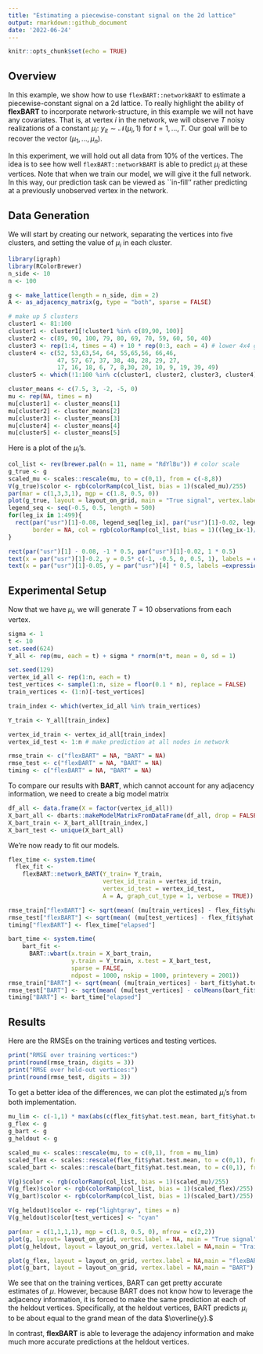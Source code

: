 ```yaml
---
title: "Estimating a piecewise-constant signal on the 2d lattice"
output: rmarkdown::github_document
date: '2022-06-24'
---
```


```r
knitr::opts_chunk$set(echo = TRUE)
```

## Overview
In this example, we show how to use `flexBART::networkBART` to estimate a piecewise-constant signal on a 2d lattice.
To really highlight the ability of **flexBART** to incorporate network-structure, in this example we will not have any covariates.
That is, at vertex $i$ in the network, we will observe $T$ noisy realizations of a constant $\mu_{i}$: $y_{it} \sim \mathcal{N}(\mu_{i}, 1)$ for $t = 1, \ldots, T.$ 
Our goal will be to recover the vector $(\mu_{1}, \ldots, \mu_{n}).$

In this experiment, we will hold out all data from 10% of the vertices.
The idea is to see how well `flexBART::networkBART` is able to predict $\mu_{i}$ at these vertices.
Note that when we train our model, we will give it the full network. In this way, our prediction task can be viewed as ``in-fill'' rather predicting at a previously unobserved vertex in the network.


## Data Generation

We will start by creating our network, separating the vertices into five clusters, and setting the value of $\mu_{i}$ in each cluster.
```r
library(igraph)
library(RColorBrewer)
n_side <- 10
n <- 100

g <- make_lattice(length = n_side, dim = 2)
A <- as_adjacency_matrix(g, type = "both", sparse = FALSE)

# make up 5 clusters
cluster1 <- 81:100
cluster1 <- cluster1[!cluster1 %in% c(89,90, 100)]
cluster2 <- c(89, 90, 100, 79, 80, 69, 70, 59, 60, 50, 40)
cluster3 <- rep(1:4, times = 4) + 10 * rep(0:3, each = 4) # lower 4x4 grid
cluster4 <- c(52, 53,63,54, 64, 55,65,56, 66,46, 
              47, 57, 67, 37, 38, 48, 28, 29, 27, 
              17, 16, 18, 6, 7, 8,30, 20, 10, 9, 19, 39, 49)
cluster5 <- which(!1:100 %in% c(cluster1, cluster2, cluster3, cluster4))

cluster_means <- c(7.5, 3, -2, -5, 0)
mu <- rep(NA, times = n)
mu[cluster1] <- cluster_means[1]
mu[cluster2] <- cluster_means[2]
mu[cluster3] <- cluster_means[3]
mu[cluster4] <- cluster_means[4]
mu[cluster5] <- cluster_means[5]
```

Here is a plot of the $\mu_{i}$'s.

```r
col_list <- rev(brewer.pal(n = 11, name = "RdYlBu")) # color scale
g_true <- g
scaled_mu <- scales::rescale(mu, to = c(0,1), from = c(-8,8))
V(g_true)$color <- rgb(colorRamp(col_list, bias = 1)(scaled_mu)/255)
par(mar = c(1,3,3,1), mgp = c(1.8, 0.5, 0))
plot(g_true, layout = layout_on_grid, main = "True signal", vertex.label = "")
legend_seq <- seq(-0.5, 0.5, length = 500)
for(leg_ix in 1:499){
  rect(par("usr")[1]-0.08, legend_seq[leg_ix], par("usr")[1]-0.02, legend_seq[leg_ix+1],
       border = NA, col = rgb(colorRamp(col_list, bias = 1)((leg_ix-1)/500)/255))
}

rect(par("usr")[1] - 0.08, -1 * 0.5, par("usr")[1]-0.02, 1 * 0.5)
text(x = par("usr")[1]-0.2, y = 0.5* c(-1, -0.5, 0, 0.5, 1), labels = c(-8, -4, 0, 4, 8), xpd = TRUE)
text(x = par("usr")[1]-0.05, y = par("usr")[4] * 0.5, labels =expression(mu))
```
## Experimental Setup
Now that we have $\mu_{i}$, we will generate $T = 10$ observations from each vertex.
```r
sigma <- 1
t <- 10
set.seed(624)
Y_all <- rep(mu, each = t) + sigma * rnorm(n*t, mean = 0, sd = 1)

set.seed(129)
vertex_id_all <- rep(1:n, each = t)
test_vertices <- sample(1:n, size = floor(0.1 * n), replace = FALSE)
train_vertices <- (1:n)[-test_vertices]

train_index <- which(vertex_id_all %in% train_vertices)

Y_train <- Y_all[train_index]

vertex_id_train <- vertex_id_all[train_index]
vertex_id_test <- 1:n # make prediction at all nodes in network

rmse_train <- c("flexBART" = NA, "BART" = NA)
rmse_test <- c("flexBART" = NA, "BART" = NA)
timing <- c("flexBART" = NA, "BART" = NA)
```

To compare our results with **BART**, which cannot account for any adjacency information, we need to create a big model matrix
```r
df_all <- data.frame(X = factor(vertex_id_all))
X_bart_all <- dbarts::makeModelMatrixFromDataFrame(df_all, drop = FALSE)
X_bart_train <- X_bart_all[train_index,]
X_bart_test <- unique(X_bart_all)
```


We're now ready to fit our models.
```r
flex_time <- system.time(
  flex_fit <- 
    flexBART::network_BART(Y_train= Y_train,
                           vertex_id_train = vertex_id_train,
                           vertex_id_test = vertex_id_test,
                           A = A, graph_cut_type = 1, verbose = TRUE))

rmse_train["flexBART"] <- sqrt(mean( (mu[train_vertices] - flex_fit$yhat.test.mean[train_vertices])^2 ))
rmse_test["flexBART"] <- sqrt(mean( (mu[test_vertices] - flex_fit$yhat.test.mean[test_vertices])^2 ))
timing["flexBART"] <- flex_time["elapsed"]
```
```r
bart_time <- system.time(
    bart_fit <- 
      BART::wbart(x.train = X_bart_train,
                  y.train = Y_train, x.test = X_bart_test, 
                  sparse = FALSE,
                  ndpost = 1000, nskip = 1000, printevery = 2001))
rmse_train["BART"] <- sqrt(mean( (mu[train_vertices] - bart_fit$yhat.test.mean[train_vertices])^2 ))
rmse_test["BART"] <- sqrt(mean( (mu[test_vertices] - colMeans(bart_fit$yhat.test)[test_vertices])^2 ))
timing["BART"] <- bart_time["elapsed"]
```

## Results

Here are the RMSEs on the training vertices and testing vertices.
```r
print("RMSE over training vertices:")
print(round(rmse_train, digits = 3))
print("RMSE over held-out vertices:")
print(round(rmse_test, digits = 3))
```

To get a better idea of the differences, we can plot the estimated $\mu_{i}$'s from both implementation.

```r

mu_lim <- c(-1,1) * max(abs(c(flex_fit$yhat.test.mean, bart_fit$yhat.test.mean, mu)))
g_flex <- g
g_bart <- g
g_heldout <- g

scaled_mu <- scales::rescale(mu, to = c(0,1), from = mu_lim)
scaled_flex <- scales::rescale(flex_fit$yhat.test.mean, to = c(0,1), from = mu_lim)
scaled_bart <- scales::rescale(bart_fit$yhat.test.mean, to = c(0,1), from = mu_lim)

V(g)$color <- rgb(colorRamp(col_list, bias = 1)(scaled_mu)/255)
V(g_flex)$color <- rgb(colorRamp(col_list, bias = 1)(scaled_flex)/255)
V(g_bart)$color <- rgb(colorRamp(col_list, bias = 1)(scaled_bart)/255)

V(g_heldout)$color <- rep("lightgray", times = n)
V(g_heldout)$color[test_vertices] <- "cyan"

par(mar = c(1,1,1,1), mgp = c(1.8, 0.5, 0), mfrow = c(2,2))
plot(g, layout= layout_on_grid, vertex.label = NA, main = "True signal")
plot(g_heldout, layout = layout_on_grid, vertex.label = NA,main = "Train/Test split")

plot(g_flex, layout = layout_on_grid, vertex.label = NA,main = "flexBART")
plot(g_bart, layout = layout_on_grid, vertex.label = NA,main = "BART")

```

We see that on the training vertices, BART can get pretty accurate estimates of $\mu.$
However, because BART does not know how to leverage the adjacency information, it is forced to make the same prediction at each of the heldout vertices.
Specifically, at the heldout vertices, BART predicts $\mu_{i}$ to be about equal to the grand mean of the data $\overline{y}.$

In contrast, **flexBART** is able to leverage the adajency information and make much more accurate predictions at the heldout vertices.